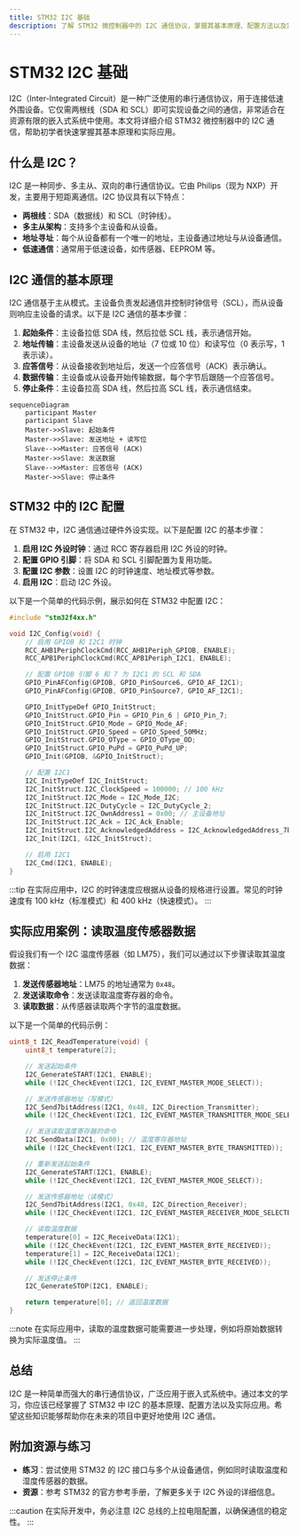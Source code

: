 ```yaml
---
title: STM32 I2C 基础
description: 了解 STM32 微控制器中的 I2C 通信协议，掌握其基本原理、配置方法以及实际应用。
---
```


# STM32 I2C 基础

I2C（Inter-Integrated Circuit）是一种广泛使用的串行通信协议，用于连接低速外围设备。它仅需两根线（SDA 和 SCL）即可实现设备之间的通信，非常适合在资源有限的嵌入式系统中使用。本文将详细介绍 STM32 微控制器中的 I2C 通信，帮助初学者快速掌握其基本原理和实际应用。

## 什么是 I2C？

I2C 是一种同步、多主从、双向的串行通信协议。它由 Philips（现为 NXP）开发，主要用于短距离通信。I2C 协议具有以下特点：

- **两根线**：SDA（数据线）和 SCL（时钟线）。
- **多主从架构**：支持多个主设备和从设备。
- **地址寻址**：每个从设备都有一个唯一的地址，主设备通过地址与从设备通信。
- **低速通信**：通常用于低速设备，如传感器、EEPROM 等。

## I2C 通信的基本原理

I2C 通信基于主从模式。主设备负责发起通信并控制时钟信号（SCL），而从设备则响应主设备的请求。以下是 I2C 通信的基本步骤：

1. **起始条件**：主设备拉低 SDA 线，然后拉低 SCL 线，表示通信开始。
2. **地址传输**：主设备发送从设备的地址（7 位或 10 位）和读写位（0 表示写，1 表示读）。
3. **应答信号**：从设备接收到地址后，发送一个应答信号（ACK）表示确认。
4. **数据传输**：主设备或从设备开始传输数据，每个字节后跟随一个应答信号。
5. **停止条件**：主设备拉高 SDA 线，然后拉高 SCL 线，表示通信结束。

```mermaid
sequenceDiagram
    participant Master
    participant Slave
    Master->>Slave: 起始条件
    Master->>Slave: 发送地址 + 读写位
    Slave-->>Master: 应答信号 (ACK)
    Master->>Slave: 发送数据
    Slave-->>Master: 应答信号 (ACK)
    Master->>Slave: 停止条件
```

## STM32 中的 I2C 配置

在 STM32 中，I2C 通信通过硬件外设实现。以下是配置 I2C 的基本步骤：

1. **启用 I2C 外设时钟**：通过 RCC 寄存器启用 I2C 外设的时钟。
2. **配置 GPIO 引脚**：将 SDA 和 SCL 引脚配置为复用功能。
3. **配置 I2C 参数**：设置 I2C 的时钟速度、地址模式等参数。
4. **启用 I2C**：启动 I2C 外设。

以下是一个简单的代码示例，展示如何在 STM32 中配置 I2C：

```c
#include "stm32f4xx.h"

void I2C_Config(void) {
    // 启用 GPIOB 和 I2C1 时钟
    RCC_AHB1PeriphClockCmd(RCC_AHB1Periph_GPIOB, ENABLE);
    RCC_APB1PeriphClockCmd(RCC_APB1Periph_I2C1, ENABLE);

    // 配置 GPIOB 引脚 6 和 7 为 I2C1 的 SCL 和 SDA
    GPIO_PinAFConfig(GPIOB, GPIO_PinSource6, GPIO_AF_I2C1);
    GPIO_PinAFConfig(GPIOB, GPIO_PinSource7, GPIO_AF_I2C1);

    GPIO_InitTypeDef GPIO_InitStruct;
    GPIO_InitStruct.GPIO_Pin = GPIO_Pin_6 | GPIO_Pin_7;
    GPIO_InitStruct.GPIO_Mode = GPIO_Mode_AF;
    GPIO_InitStruct.GPIO_Speed = GPIO_Speed_50MHz;
    GPIO_InitStruct.GPIO_OType = GPIO_OType_OD;
    GPIO_InitStruct.GPIO_PuPd = GPIO_PuPd_UP;
    GPIO_Init(GPIOB, &GPIO_InitStruct);

    // 配置 I2C1
    I2C_InitTypeDef I2C_InitStruct;
    I2C_InitStruct.I2C_ClockSpeed = 100000; // 100 kHz
    I2C_InitStruct.I2C_Mode = I2C_Mode_I2C;
    I2C_InitStruct.I2C_DutyCycle = I2C_DutyCycle_2;
    I2C_InitStruct.I2C_OwnAddress1 = 0x00; // 主设备地址
    I2C_InitStruct.I2C_Ack = I2C_Ack_Enable;
    I2C_InitStruct.I2C_AcknowledgedAddress = I2C_AcknowledgedAddress_7bit;
    I2C_Init(I2C1, &I2C_InitStruct);

    // 启用 I2C1
    I2C_Cmd(I2C1, ENABLE);
}
```

:::tip
在实际应用中，I2C 的时钟速度应根据从设备的规格进行设置。常见的时钟速度有 100 kHz（标准模式）和 400 kHz（快速模式）。
:::

## 实际应用案例：读取温度传感器数据

假设我们有一个 I2C 温度传感器（如 LM75），我们可以通过以下步骤读取其温度数据：

1. **发送传感器地址**：LM75 的地址通常为 `0x48`。
2. **发送读取命令**：发送读取温度寄存器的命令。
3. **读取数据**：从传感器读取两个字节的温度数据。

以下是一个简单的代码示例：

```c
uint8_t I2C_ReadTemperature(void) {
    uint8_t temperature[2];

    // 发送起始条件
    I2C_GenerateSTART(I2C1, ENABLE);
    while (!I2C_CheckEvent(I2C1, I2C_EVENT_MASTER_MODE_SELECT));

    // 发送传感器地址（写模式）
    I2C_Send7bitAddress(I2C1, 0x48, I2C_Direction_Transmitter);
    while (!I2C_CheckEvent(I2C1, I2C_EVENT_MASTER_TRANSMITTER_MODE_SELECTED));

    // 发送读取温度寄存器的命令
    I2C_SendData(I2C1, 0x00); // 温度寄存器地址
    while (!I2C_CheckEvent(I2C1, I2C_EVENT_MASTER_BYTE_TRANSMITTED));

    // 重新发送起始条件
    I2C_GenerateSTART(I2C1, ENABLE);
    while (!I2C_CheckEvent(I2C1, I2C_EVENT_MASTER_MODE_SELECT));

    // 发送传感器地址（读模式）
    I2C_Send7bitAddress(I2C1, 0x48, I2C_Direction_Receiver);
    while (!I2C_CheckEvent(I2C1, I2C_EVENT_MASTER_RECEIVER_MODE_SELECTED));

    // 读取温度数据
    temperature[0] = I2C_ReceiveData(I2C1);
    while (!I2C_CheckEvent(I2C1, I2C_EVENT_MASTER_BYTE_RECEIVED));
    temperature[1] = I2C_ReceiveData(I2C1);
    while (!I2C_CheckEvent(I2C1, I2C_EVENT_MASTER_BYTE_RECEIVED));

    // 发送停止条件
    I2C_GenerateSTOP(I2C1, ENABLE);

    return temperature[0]; // 返回温度数据
}
```

:::note
在实际应用中，读取的温度数据可能需要进一步处理，例如将原始数据转换为实际温度值。
:::

## 总结

I2C 是一种简单而强大的串行通信协议，广泛应用于嵌入式系统中。通过本文的学习，你应该已经掌握了 STM32 中 I2C 的基本原理、配置方法以及实际应用。希望这些知识能够帮助你在未来的项目中更好地使用 I2C 通信。

## 附加资源与练习

- **练习**：尝试使用 STM32 的 I2C 接口与多个从设备通信，例如同时读取温度和湿度传感器的数据。
- **资源**：参考 STM32 的官方参考手册，了解更多关于 I2C 外设的详细信息。

:::caution
在实际开发中，务必注意 I2C 总线的上拉电阻配置，以确保通信的稳定性。
:::
